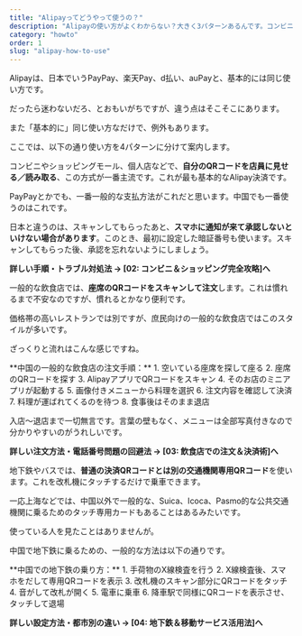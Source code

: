 ```yaml
---
title: "Alipayってどうやって使うの？"
description: "Alipayの使い方がよくわからない？大きく3パターンあるんです。コンビニ、飲食店、地下鉄での基本的な使い方をお話しします。"
category: "howto"
order: 1
slug: "alipay-how-to-use"
---
```



<Summary 
  question="Alipayって具体的にどうやって使えばいいの？"
  answer="ざっくり分類して、<span class='highlight'>使い方は3パターンあります</span>。"
  details="コンビニやモールなどで「QRを見せる／読み取る」、レストランで「読み取って注文」、地下鉄では「専用QRでタッチ」。だいたいこの4パターンです。"
/>

<ArticleSection number="01" title="Alipayの使い方でよくあるのは3パターン" description="基本的な使い方を覚える">

Alipayは、日本でいうPayPay、楽天Pay、d払い、auPayと、基本的には同じ使い方です。

だったら迷わないだろ、とおもいがちですが、違う点はそこそこにあります。

また「基本的に」同じ使い方なだけで、例外もあります。

ここでは、以下の通り使い方を4パターンに分けて案内します。

</ArticleSection>

<ArticleSection number="02" title="その1:コンビニ・ショップで「QRコードを見せる／読み取る」" description="最も基本的な決済パターンをマスター">

コンビニやショッピングモール、個人店などで、**自分のQRコードを店員に見せる／読み取る**、この方式が一番主流です。これが最も基本的なAlipay決済です。

<ImageCard
  src="Screenshot_20240303-093056.jpg"
  title="QRコードの表示方法"
  description="左上の二つ、「Scan（スキャン）」・「Pay/Receive（支払い・入金）」を選びます。QRコードが表示されるので、店員に提示してスキャンしてもらいます。"
/>

PayPayとかでも、一番一般的な支払方法がこれだと思います。中国でも一番使うのはこれです。

<HighlightBlock>
日本と違うのは、スキャンしてもらったあと、<b>スマホに通知が来て承認しないといけない場合があります</b>。このとき、最初に設定した暗証番号も使います。スキャンしてもらった後、承認を忘れないようにしましょう。
</HighlightBlock>

**詳しい手順・トラブル対処法 → [02: コンビニ＆ショッピング完全攻略]へ**

</ArticleSection>

<ArticleSection number="03" title="その2: 飲食店で「座席QRをスキャンして注文」" description="慣れるまでは不安だが、いざ使ってみるととても便利">

一般的な飲食店では、**座席のQRコードをスキャンして注文**します。これは慣れるまで不安なのですが、慣れるとかなり便利です。

<ImageCard
  src="sha_chenxianggui_002.jpg"
  title="中国の飲食店の座席"
  description="中国の飲食店では、座席にQRコードが貼ってあるのでここから注文と決済を行う。"
/>

価格帯の高いレストランでは別ですが、庶民向けの一般的な飲食店ではこのスタイルが多いです。

ざっくりと流れはこんな感じですね。

<TextBlock>
**中国の一般的な飲食店の注文手順：**
1. 空いている座席を探して座る
2. 座席のQRコードを探す
3. AlipayアプリでQRコードをスキャン
4. そのお店のミニアプリが起動する
5. 画像付きメニューから料理を選択
6. 注文内容を確認して決済
7. 料理が運ばれてくるのを待つ
8. 食事後はそのまま退店
</TextBlock>

入店～退店まで一切無言です。言葉の壁もなく、メニューは全部写真付きなので分かりやすいのがうれしいです。

**詳しい注文方法・電話番号問題の回避法 → [03: 飲食店での注文＆決済術]へ**

</ArticleSection>

<ArticleSection number="04" title="その3: 地下鉄では「専用QRコードを表示してタッチ」" description="交通機関専用の特殊システム">

地下鉄やバスでは、**普通の決済QRコードとは別の交通機関専用QRコード**を使います。これを改札機にタッチするだけで乗車できます。

<ImageCard
  src="sha_station_001.jpg"
  title="地下鉄の改札"
  description="写真中央、専用のQRコードを読み取る場所があるので、そこに読み取らせます。"
/>

一応上海などでは、中国以外で一般的な、Suica、Icoca、Pasmo的な公共交通機関に乗るためのタッチ専用カードもあることはあるみたいです。

使っている人を見たことはありませんが。

中国で地下鉄に乗るための、一般的な方法は以下の通りです。

<TextBlock>
**中国での地下鉄の乗り方：**
1. 手荷物のX線検査を行う
2. X線検査後、スマホをだして専用QRコードを表示
3. 改札機のスキャン部分にQRコードをタッチ
4. 音がして改札が開く
5. 電車に乗車
6. 降車駅で同様にQRコードを表示させ、タッチして退場
</TextBlock>

**詳しい設定方法・都市別の違い → [04: 地下鉄＆移動サービス活用法]へ**

</ArticleSection>

<ConclusionSection 
  title="基本的な使い方は3種類"
  text="飲食店か、公共交通機関か、それ以外かで大きく使い方は分かれます。つかってみればそれほど難しくないので、あとは使ってみて慣れましょう。"
/>
